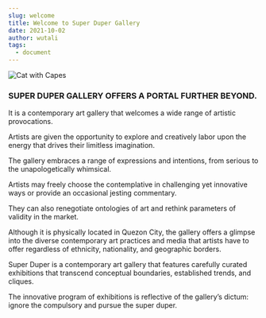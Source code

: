 ```yaml
---
slug: welcome
title: Welcome to Super Duper Gallery
date: 2021-10-02
author: wutali
tags:
  - document
---
```


![Cat with Capes](/images/cat-with-capes.png 'Cat with Capes')

### SUPER DUPER GALLERY OFFERS A PORTAL FURTHER BEYOND.

It is a contemporary art gallery that welcomes a wide range of artistic provocations.

Artists are given the opportunity to explore and creatively labor upon the energy that drives their limitless imagination.

The gallery embraces a range of expressions and intentions, from serious to the unapologetically whimsical.

Artists may freely choose the contemplative in challenging yet innovative ways or provide an occasional jesting commentary.

They can also renegotiate ontologies of art and rethink parameters of validity in the market.

Although it is physically located in Quezon City, the gallery offers a glimpse into the diverse contemporary art practices and media that artists have to offer regardless of ethnicity, nationality, and geographic borders.

Super Duper is a contemporary art gallery that features carefully curated exhibitions that transcend conceptual boundaries, established trends, and cliques.

The innovative program of exhibitions is reflective of the gallery’s dictum: ignore the compulsory and pursue the super duper.

<Carousel />

